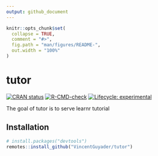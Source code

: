 ```yaml
---
output: github_document
---
```


<!-- README.md is generated from README.Rmd. Please edit that file -->

```r
knitr::opts_chunk$set(
  collapse = TRUE,
  comment = "#>",
  fig.path = "man/figures/README-",
  out.width = "100%"
)
```

# tutor

<!-- badges: start -->
[![CRAN status](https://www.r-pkg.org/badges/version/tutor)](https://CRAN.R-project.org/package=tutor)
[![R-CMD-check](https://github.com/ThinkR-open/tutor/workflows/R-CMD-check/badge.svg)](https://github.com/ThinkR-open/tutor/actions)
[![Lifecycle: experimental](https://img.shields.io/badge/lifecycle-experimental-orange.svg)](https://lifecycle.r-lib.org/articles/stages.html#experimental)
<!-- badges: end -->

The goal of tutor is to serve learnr tutorial

## Installation

``` r
# install.packages("devtools")
remotes::install_github("VincentGuyader/tutor")
```
